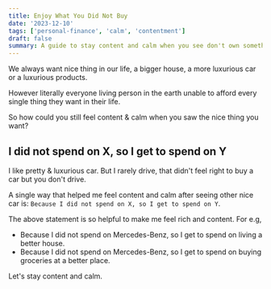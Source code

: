```yaml
---
title: Enjoy What You Did Not Buy
date: '2023-12-10'
tags: ['personal-finance', 'calm', 'contentment']
draft: false
summary: A guide to stay content and calm when you see don't own something you want
---
```


We always want nice thing in our life, a bigger house, a more luxurious car or a luxurious products.

However literally everyone living person in the earth unable to afford every single thing they want in their life.

So how could you still feel content & calm when you saw the nice thing you want?

## I did not spend on X, so I get to spend on Y

I like pretty & luxurious car. But I rarely drive, that didn't feel right to buy a car but you don't drive.

A single way that helped me feel content and calm after seeing other nice car is:
`Because I did not spend on X, so I get to spend on Y`.

The above statement is so helpful to make me feel rich and content. For e.g,

- Because I did not spend on Mercedes-Benz, so I get to spend on living a better house.
- Because I did not spend on Mercedes-Benz, so I get to spend on buying groceries at a better place.

Let's stay content and calm.
